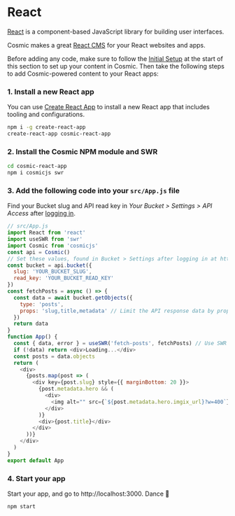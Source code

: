 # React

[React](https://reactjs.org/) is a component-based JavaScript library for building user interfaces.

Cosmic makes a great [React CMS](https://www.cosmicjs.com/knowledge-base/react-cms) for your React websites and apps.

Before adding any code, make sure to follow the [Initial Setup](/guides/initial-setup) at the start of this section to set up your content in Cosmic. Then take the following steps to add Cosmic-powered content to your React apps:

### 1. Install a new React app

You can use [Create React App](https://github.com/facebook/create-react-app) to install a new React app that includes tooling and configurations.

```bash
npm i -g create-react-app
create-react-app cosmic-react-app
```

### 2. Install the Cosmic NPM module and SWR

```bash
cd cosmic-react-app
npm i cosmicjs swr
```

### 3. Add the following code into your `src/App.js` file

Find your Bucket slug and API read key in <i>Your Bucket > Settings > API Access</i> after [logging in](https://app.cosmicjs.com).

```javascript
// src/App.js
import React from 'react'
import useSWR from 'swr'
import Cosmic from 'cosmicjs'
const api = Cosmic()
// Set these values, found in Bucket > Settings after logging in at https://app.cosmicjs.com/login
const bucket = api.bucket({
  slug: 'YOUR_BUCKET_SLUG',
  read_key: 'YOUR_BUCKET_READ_KEY'
})
const fetchPosts = async () => {
  const data = await bucket.getObjects({
    type: 'posts',
    props: 'slug,title,metadata' // Limit the API response data by props
  })
  return data
}
function App() {
  const { data, error } = useSWR('fetch-posts', fetchPosts) // Use SWR hook
  if (!data) return <div>Loading...</div>
  const posts = data.objects
  return (
    <div>
      {posts.map(post => (
        <div key={post.slug} style={{ marginBottom: 20 }}>
          {post.metadata.hero && (
            <div>
              <img alt="" src={`${post.metadata.hero.imgix_url}?w=400`} />
            </div>
          )}
          <div>{post.title}</div>
        </div>
      ))}
    </div>
  )
}
export default App
```

### 4. Start your app

Start your app, and go to http://localhost:3000. Dance 🎉

```
npm start
```
